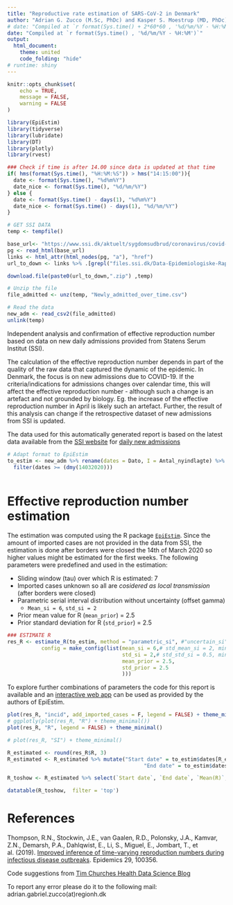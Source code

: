 ```yaml
---
title: "Reproductive rate estimation of SARS-CoV-2 in Denmark"
author: "Adrian G. Zucco (M.Sc, PhDc) and Kasper S. Moestrup (MD, PhDc) @PERSIMUNE"
# date: "Compiled at `r format(Sys.time() + 2*60*60 , '%d/%m/%Y - %H:%M')`"
date: "Compiled at `r format(Sys.time() , '%d/%m/%Y - %H:%M')`"
output: 
  html_document:
    theme: united
    code_folding: "hide"
# runtime: shiny
---
```


<!-- + 2 hours added due to timezone in shinyapps.io -->

<!--  ```{r, echo = FALSE} -->
<!--  HTML('<style> -->
<!--  body { -->
<!--  text-align: justify} -->
<!--  </style>') -->
<!--  -->
<!--  ``` -->


```r
knitr::opts_chunk$set(
	echo = TRUE,
	message = FALSE,
	warning = FALSE
)

```



```r

library(EpiEstim)
library(tidyverse)
library(lubridate)
library(DT)
library(plotly)
library(rvest)

### Check if time is after 14.00 since data is updated at that time
if( hms(format(Sys.time(), "%H:%M:%S")) > hms("14:15:00")){
  date <- format(Sys.time(), "%d%m%Y")
  date_nice <- format(Sys.time(), "%d/%m/%Y")
} else {
  date <- format(Sys.time() - days(1), "%d%m%Y")
  date_nice <- format(Sys.time() - days(1), "%d/%m/%Y")
}

# GET SSI DATA
temp <- tempfile()

base_url<- "https://www.ssi.dk/aktuelt/sygdomsudbrud/coronavirus/covid-19-i-danmark-epidemiologisk-overvaagningsrapport"
pg <- read_html(base_url)
links <- html_attr(html_nodes(pg, "a"), "href")
url_to_down <- links %>% .[grepl("files.ssi.dk/Data-Epidemiologiske-Rapport-", .)]

download.file(paste0(url_to_down,".zip") ,temp)

# Unzip the file
file_admitted <- unz(temp, "Newly_admitted_over_time.csv")

# Read the data
new_adm <- read_csv2(file_admitted)
unlink(temp)

```

<!-- <img src="http://www.persimune.dk/Portals/0/Images/PERSIMUNE%20m%20txt3.png?ver=2015-01-30-091850-000" style="float:right"> -->



Independent analysis and confirmation of effective reproduction number based on data on new daily admissions provided from Statens Serum Institut (SSI). 

The calculation of the effective reproduction number depends in part of the quality of the raw data that captured the dynamic of the epidemic. In Denmark, the focus is on new admissions due to COVID-19. If the criteria/indications for admissions changes over calendar time, this will affect the effective reproduction number - although such a change is an artefact and not grounded by biology. Eg. the increase of the effective reproduction number in April is likely such an artefact. Further, the result of this analysis can change if the retrospective dataset of new admissions from SSI is updated.

The data used for this automatically generated report is based on the latest data available from the [SSI website](https://www.ssi.dk/aktuelt/sygdomsudbrud/coronavirus/covid-19-i-danmark-epidemiologisk-overvaagningsrapport) for [daily new admissions](`r url_to_down`)

```r
# Adapt format to EpiEstim
to_estim <- new_adm %>% rename(dates = Dato, I = Antal_nyindlagte) %>% 
  filter(dates >= (dmy(14032020)))
  
```

# Effective reproduction number estimation

The estimation was computed using the R package [`EpiEstim`](https://rdrr.io/cran/EpiEstim/). Since the amount of imported cases are not provided in the data from SSI, the estimation is done after borders were closed the 14th of March 2020 so higher values might be estimated for the first weeks. The following parameters were predefined and used in the estimation:

- Sliding window (tau) over which R is estimated: 7
- Imported cases unknown so all are *cosidered as local transmission* (after borders were closed)
- Parametric serial interval distribution without uncertainty (offset gamma)
  - `Mean_si = 6`, `std_si = 2` 
- Prior mean value for R (`mean_prior`) = 2.5
- Prior standard deviation for R (`std_prior`) = 2.5


```r
### ESTIMATE R
res_R <- estimate_R(to_estim, method = "parametric_si", #"uncertain_si", 
           config = make_config(list(mean_si = 6,# std_mean_si = 2, min_mean_si = 4, max_mean_si = 8, 
                                     std_si = 2,# std_std_si = 0.5, min_std_si = 0.5, max_std_si = 2.5,
                                     mean_prior = 2.5,
                                     std_prior = 2.5
                                     )))

```

To explore further combinations of parameters the code for this report is available and an [interactive web app](https://shiny.dide.imperial.ac.uk/epiestim/) can be used as provided by the authors of EpiEstim.

```r
plot(res_R, "incid", add_imported_cases = F, legend = FALSE) + theme_minimal() 
# ggplotly(plot(res_R, "R") + theme_minimal())
plot(res_R, "R", legend = FALSE) + theme_minimal()

# plot(res_R, "SI") + theme_minimal()
```


```r
R_estimated <- round(res_R$R, 3)
R_estimated <- R_estimated %>% mutate("Start date" = to_estim$dates[R_estimated$t_start], 
                                            "End date" = to_estim$dates[R_estimated$t_end])

R_toshow <- R_estimated %>% select(`Start date`, `End date`, `Mean(R)`, `Std(R)`, `Median(R)`)#,starts_with("Quant"))

datatable(R_toshow,  filter = 'top')
```

# References

Thompson, R.N., Stockwin, J.E., van Gaalen, R.D., Polonsky, J.A., Kamvar, Z.N., Demarsh, P.A., Dahlqwist, E., Li, S., Miguel, E., Jombart, T., et al. (2019). [Improved inference of time-varying reproduction numbers during infectious disease outbreaks](https://www.sciencedirect.com/science/article/pii/S1755436519300350). Epidemics 29, 100356.

Code suggestions from [Tim Churches Health Data Science Blog](https://timchurches.github.io/blog/posts/2020-02-18-analysing-covid-19-2019-ncov-outbreak-data-with-r-part-1/)

To report any error please do it to the following mail: adrian.gabriel.zucco(at)regionh.dk

 <!-- ```{r, echo = FALSE} -->
 <!-- HTML('<center><img src="http://www.persimune.dk/Portals/0/Images/PERSIMUNE%20m%20txt3.png?ver=2015-01-30-091850-000"></center>') -->
 <!-- ``` -->


